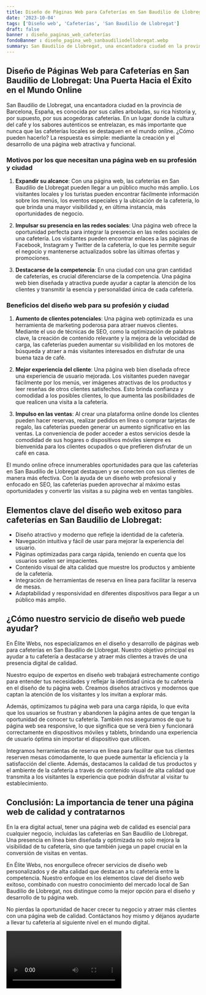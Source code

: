 ```yaml
---
title: Diseño de Páginas Web para Cafeterías en San Baudilio de Llobregat
date: '2023-10-04'
tags: ['Diseño web', 'Cafeterías', 'San Baudilio de Llobregat']
draft: false
banner : diseño_paginas_web_cafeterías
fondoBanner : diseño_pagina_web_sanbaudiliodellobregat.webp
summary: San Baudilio de Llobregat, una encantadora ciudad en la provincia de Barcelona, España, es conocida por sus calles arboladas, su rica historia y, por supuesto, por sus acogedoras cafeterías. En un lugar donde la cultura del café y los sabores auténticos se entrelazan, es más importante que nunca que las cafeterías locales se destaquen en el mundo online. ¿Cómo pueden hacerlo? La respuesta es simple mediante la creación y el desarrollo de una página web atractiva y funcional.
---
```


## Diseño de Páginas Web para Cafeterías en San Baudilio de Llobregat: Una Puerta Hacia el Éxito en el Mundo Online

San Baudilio de Llobregat, una encantadora ciudad en la provincia de Barcelona, España, es conocida por sus calles arboladas, su rica historia y, por supuesto, por sus acogedoras cafeterías. En un lugar donde la cultura del café y los sabores auténticos se entrelazan, es más importante que nunca que las cafeterías locales se destaquen en el mundo online. ¿Cómo pueden hacerlo? La respuesta es simple: mediante la creación y el desarrollo de una página web atractiva y funcional.

### Motivos por los que necesitan una página web en su profesión y ciudad

1. **Expandir su alcance**: Con una página web, las cafeterías en San Baudilio de Llobregat pueden llegar a un público mucho más amplio. Los visitantes locales y los turistas pueden encontrar fácilmente información sobre los menús, los eventos especiales y la ubicación de la cafetería, lo que brinda una mayor visibilidad y, en última instancia, más oportunidades de negocio.

2. **Impulsar su presencia en las redes sociales**: Una página web ofrece la oportunidad perfecta para integrar la presencia en las redes sociales de una cafetería. Los visitantes pueden encontrar enlaces a las páginas de Facebook, Instagram y Twitter de la cafetería, lo que les permite seguir el negocio y mantenerse actualizados sobre las últimas ofertas y promociones.

3. **Destacarse de la competencia**: En una ciudad con una gran cantidad de cafeterías, es crucial diferenciarse de la competencia. Una página web bien diseñada y atractiva puede ayudar a captar la atención de los clientes y transmitir la esencia y personalidad única de cada cafetería.

### Beneficios del diseño web para su profesión y ciudad

1. **Aumento de clientes potenciales**: Una página web optimizada es una herramienta de marketing poderosa para atraer nuevos clientes. Mediante el uso de técnicas de SEO, como la optimización de palabras clave, la creación de contenido relevante y la mejora de la velocidad de carga, las cafeterías pueden aumentar su visibilidad en los motores de búsqueda y atraer a más visitantes interesados en disfrutar de una buena taza de café.

2. **Mejor experiencia del cliente**: Una página web bien diseñada ofrece una experiencia de usuario mejorada. Los visitantes pueden navegar fácilmente por los menús, ver imágenes atractivas de los productos y leer reseñas de otros clientes satisfechos. Esto brinda confianza y comodidad a los posibles clientes, lo que aumenta las posibilidades de que realicen una visita a la cafetería.

3. **Impulso en las ventas**: Al crear una plataforma online donde los clientes pueden hacer reservas, realizar pedidos en línea o comprar tarjetas de regalo, las cafeterías pueden generar un aumento significativo en las ventas. La conveniencia de poder acceder a estos servicios desde la comodidad de sus hogares o dispositivos móviles siempre es bienvenida para los clientes ocupados o que prefieren disfrutar de un café en casa.

El mundo online ofrece innumerables oportunidades para que las cafeterías en San Baudilio de Llobregat destaquen y se conecten con sus clientes de manera más efectiva. Con la ayuda de un diseño web profesional y enfocado en SEO, las cafeterías pueden aprovechar al máximo estas oportunidades y convertir las visitas a su página web en ventas tangibles.

<GifSeo />

<Cta />

## Elementos clave del diseño web exitoso para cafeterías en San Baudilio de Llobregat:

- Diseño atractivo y moderno que refleje la identidad de la cafetería.
- Navegación intuitiva y fácil de usar para mejorar la experiencia del usuario.
- Páginas optimizadas para carga rápida, teniendo en cuenta que los usuarios suelen ser impacientes.
- Contenido visual de alta calidad que muestre los productos y ambiente de la cafetería.
- Integración de herramientas de reserva en línea para facilitar la reserva de mesas.
- Adaptabilidad y responsividad en diferentes dispositivos para llegar a un público más amplio.

## ¿Cómo nuestro servicio de diseño web puede ayudar?

En Élite Webs, nos especializamos en el diseño y desarrollo de páginas web para cafeterías en San Baudilio de Llobregat. Nuestro objetivo principal es ayudar a tu cafetería a destacarse y atraer más clientes a través de una presencia digital de calidad.

Nuestro equipo de expertos en diseño web trabajará estrechamente contigo para entender tus necesidades y reflejar la identidad única de tu cafetería en el diseño de tu página web. Creamos diseños atractivos y modernos que captan la atención de los visitantes y los invitan a explorar más.

Además, optimizamos tu página web para una carga rápida, lo que evita que los usuarios se frustran y abandonen la página antes de que tengan la oportunidad de conocer tu cafetería. También nos aseguramos de que tu página web sea responsive, lo que significa que se verá bien y funcionará correctamente en dispositivos móviles y tablets, brindando una experiencia de usuario óptima sin importar el dispositivo que utilicen.

Integramos herramientas de reserva en línea para facilitar que tus clientes reserven mesas cómodamente, lo que puede aumentar la eficiencia y la satisfacción del cliente. Además, destacamos la calidad de tus productos y el ambiente de la cafetería a través de contenido visual de alta calidad que transmita a los visitantes la experiencia que podrán disfrutar al visitar tu establecimiento.

## Conclusión: La importancia de tener una página web de calidad y contratarnos

En la era digital actual, tener una página web de calidad es esencial para cualquier negocio, incluidas las cafeterías en San Baudilio de Llobregat. Una presencia en línea bien diseñada y optimizada no solo mejora la visibilidad de tu cafetería, sino que también juega un papel crucial en la conversión de visitas en ventas.

En Élite Webs, nos enorgullece ofrecer servicios de diseño web personalizados y de alta calidad que destacan a tu cafetería entre la competencia. Nuestro enfoque en los elementos clave del diseño web exitoso, combinado con nuestro conocimiento del mercado local de San Baudilio de Llobregat, nos distingue como la mejor opción para el diseño y desarrollo de tu página web.

No pierdas la oportunidad de hacer crecer tu negocio y atraer más clientes con una página web de calidad. Contáctanos hoy mismo y déjanos ayudarte a llevar tu cafetería al siguiente nivel en el mundo digital.

<Video />

<CtaBot job='Cafeterías' city='San Baudilio de Llobregat'/>

<Gmaps query='San Baudilio de Llobregat+españa+maps' />